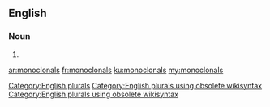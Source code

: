 ==English==

===Noun===
{{head|en}}

# {{plural of|monoclonal}}

[[Category:English plurals]][[Category:English plurals using obsolete wikisyntax]][[Category:English plurals using obsolete wikisyntax]]

[[ar:monoclonals]]
[[fr:monoclonals]]
[[ku:monoclonals]]
[[my:monoclonals]]